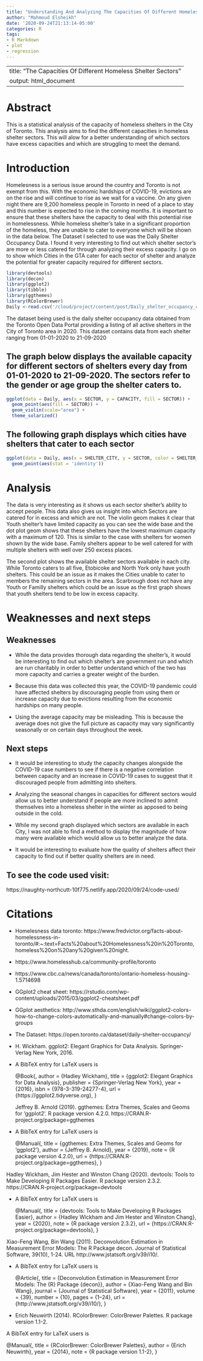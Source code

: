 ```yaml
---
title: "Understanding And Analyzing The Capacities Of Different Homeless Shelter Sectors In The Greater Toronto Area"
author: "Mahmoud Elsheikh"
date: '2020-09-24T21:13:14-05:00'
categories: R
tags:
- R Markdown
- plot
- regression
---
```

---
title: "The Capacities Of Different Homeless Shelter Sectors"
output: html_document
---




# Abstract
This is a statistical analysis of the capacity of homeless shelters in the City of Toronto. This analysis aims to find the different capacities in homeless shelter sectors. This will alow for a better understanding of which sectors have excess capacities and which are struggling to meet the demand.

# Introduction
Homelesness is a serious issue around the country and Toronto is not exempt from this. With the economic hardships of COVID-19, evictions are on the rise and will continue to rise as we wait for a vaccine. On any given night there are 9,200 homeless people in Toronto in need of a place to stay and this number is expected to rise in the coming months. It is important to ensure that these shelters have the capacity to deal with this potential rise in homelessness. While homeless shelter's take in a significant proportion of the homeless, they are unable to cater to everyone which will be shown in the data below. The Dataset I selected to use was the Daily Shelter Occupancy Data. I found it very interesting to find out which shelter sector's are more or less catered for through analyzing their excess capacity. I go on to show which Cities in the GTA cater for each sector of shelter and analyze the potential for greater capacity required for different sectors.


```r
library(devtools)
library(decon)
library(ggplot2)
library(tibble)
library(ggthemes)
library(RColorBrewer)
Daily <-read.csv('/cloud/project/content/post/Daily_shelter_occupancy_current.csv')
```

The dataset being used is the daily shelter occupancy data obtained from the Toronto Open Data Portal providing a listing of all active shelters in the City of Toronto area in 2020. This dataset contains data from each shelter ranging from 01-01-2020 to 21-09-2020

## The graph below displays the available capacity for different sectors of shelters every day from 01-01-2020 to 21-09-2020. The sectors refer to the gender or age group  the shelter caters to. 

```r

ggplot(data = Daily, aes(x = SECTOR, y = CAPACITY, fill = SECTOR)) + 
  geom_point(aes(fill = SECTOR)) + 
  geom_violin(scale="area") + 
  theme_solarized()
```

## The following graph displays which cities have shelters that cater to each sector
```r
ggplot(data = Daily, aes(x = SHELTER_CITY, y = SECTOR, color = SHELTER_CITY)) +
  geom_point(aes(stat = 'identity')) 
```


# Analysis
The data is very interesting as it shows us each sector shelter's ability to accept people. This data also gives us insight into which Sectors are catered for in excess and which are not. The violin geom makes it clear that Youth shelter's have limited capacity as you can see the wide base and the dot plot geom shows that these shelters have the lowest maximum capacity with a maximum of 120. This is similar to the case with shelters for women shown by the wide base. Family shelters appear to be well catered for with multiple shelters with well over 250 excess places.

The second plot shows the available shelter sectors available in each city. While Toronto caters to all five, Etobicoke and North York only have youth shelters. This could be an issue as it makes the Cities unable to cater to members the remaining sectors in the area. Scarbrough does not have any Youth or Familly shelters which could be an issue as the first graph shows that youth shelters tend to be low in excess capacity.

 

# Weaknesses and next steps

## Weaknesses
* While the data provides thorough data regarding the shelter's, it would be interesting to find out which shelter's are government run and which are run charitably in order to better understand which of the two has more capacity and carries a greater weight of the burden. 

* Because this data was collected this year, the COVID-19 pandemic could have affected shelters by discouraging people from using them or increase capacity due to evictions resulting from the economic hardships on many people.

* Using the average capacity may be misleading. This is because the average does not give the full picture as capacity may vary significantly seasonally or on certain days throughout the week.


## Next steps

* It would be interesting to study the capacity changes alongside the COVID-19 case numbers to see if there is a negative correlation between capacity and an increase in COVID-19 cases to suggest that it discouraged people from admitting into shelters.

* Analyzing the seasonal changes in capacities for different sectors would allow us to better understand if people are more inclined to admit themselves into a homeless shelter in the winter as apposed to being outside in the cold. 

* While my second graph displayed which sectors are available in each City, I was not able to find a method to display the magnitude of how many were available which would allow us to better analyze the data.

* It would be interesting to evaluate how the quality of shelters affect their capacity to find out if better quality shelters are in need.


## To see the code used visit:
https://naughty-northcutt-10f775.netlify.app/2020/09/24/code-used/


# Citations

* Homelesness data toronto: https://www.fredvictor.org/facts-about-homelessness-in-toronto/#:~:text=Facts%20about%20Homelessness%20in%20Toronto,homeless%20on%20any%20given%20night.
* https://www.homelesshub.ca/community-profile/toronto
* https://www.cbc.ca/news/canada/toronto/ontario-homeless-housing-1.5714698

* GGplot2 cheat sheet: https://rstudio.com/wp-content/uploads/2015/03/ggplot2-cheatsheet.pdf

* GGplot aesthetics: http://www.sthda.com/english/wiki/ggplot2-colors-how-to-change-colors-automatically-and-manually#change-colors-by-groups

* The Dataset: https://open.toronto.ca/dataset/daily-shelter-occupancy/

*  H. Wickham. ggplot2: Elegant Graphics for Data Analysis. Springer-Verlag New
  York, 2016.

* A BibTeX entry for LaTeX users is

  @Book{,
    author = {Hadley Wickham},
    title = {ggplot2: Elegant Graphics for Data Analysis},
    publisher = {Springer-Verlag New York},
    year = {2016},
    isbn = {978-3-319-24277-4},
    url = {https://ggplot2.tidyverse.org},
  }


  Jeffrey B. Arnold (2019). ggthemes: Extra Themes, Scales and Geoms for 'ggplot2'.
  R package version 4.2.0. https://CRAN.R-project.org/package=ggthemes

* A BibTeX entry for LaTeX users is

  @Manual{,
    title = {ggthemes: Extra Themes, Scales and Geoms for 'ggplot2'},
    author = {Jeffrey B. Arnold},
    year = {2019},
    note = {R package version 4.2.0},
    url = {https://CRAN.R-project.org/package=ggthemes},
  }



Hadley Wickham, Jim Hester and Winston Chang (2020). devtools: Tools to Make
  Developing R Packages Easier. R package version 2.3.2.
  https://CRAN.R-project.org/package=devtools

* A BibTeX entry for LaTeX users is

  @Manual{,
    title = {devtools: Tools to Make Developing R Packages Easier},
    author = {Hadley Wickham and Jim Hester and Winston Chang},
    year = {2020},
    note = {R package version 2.3.2},
    url = {https://CRAN.R-project.org/package=devtools},
  }



 Xiao-Feng Wang, Bin Wang (2011). Deconvolution Estimation in
  Measurement Error Models: The R Package decon. Journal of Statistical
  Software, 39(10), 1-24. URL http://www.jstatsoft.org/v39/i10/.

* A BibTeX entry for LaTeX users is

  @Article{,
    title = {Deconvolution Estimation in Measurement Error Models: The {R} Package {decon}},
    author = {Xiao-Feng Wang and Bin Wang},
    journal = {Journal of Statistical Software},
    year = {2011},
    volume = {39},
    number = {10},
    pages = {1--24},
    url = {http://www.jstatsoft.org/v39/i10/},
  }



* Erich Neuwirth (2014). RColorBrewer: ColorBrewer Palettes. R package
  version 1.1-2.

A BibTeX entry for LaTeX users is

  @Manual{,
    title = {RColorBrewer: ColorBrewer Palettes},
    author = {Erich Neuwirth},
    year = {2014},
    note = {R package version 1.1-2},
  }
